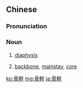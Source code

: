 {{also|骨干}}
==Chinese==
{{zh-forms|s=骨干}}

===Pronunciation===
{{zh-pron
|m=gǔgàn
|cat=n
}}

===Noun===
{{zh-noun}}

# {{lb|zh|anatomy}} [[diaphysis]]
# {{lb|zh|figurative}} [[backbone]], [[mainstay]], [[core]]

[[ko:骨幹]]
[[mg:骨幹]]
[[ja:骨幹]]